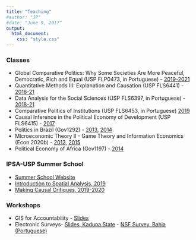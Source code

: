 ```yaml
---
title: "Teaching"
#author: "JP"
#date: "June 9, 2017"
output:
  html_document:
    css: "style.css"
---
```


### Classes
* Global Comparative Politics: Why Some Societies Are More Peaceful, Democratic, Rich and Equal
 (USP FLP0473, in Portuguese) - [2019-2021](https://uspdigital.usp.br/jupiterweb/obterDisciplina?sgldis=FLP0473&verdis=1)
* Quantitative Methods III: Explanation and Causation (USP FLS6441) - [2018-21](https://jonnyphillips.github.io/Methods_III/)
* Data Analysis for the Social Sciences (USP FLS6397, in Portuguese) - [2018-21](https://jonnyphillips.github.io/Ciencia_de_Dados/)
* Comparative Politics of Institutions (USP FLS6453, in Portuguese) [2019](https://uspdigital.usp.br/janus/componente/catalogoDisciplinasInicial.jsf?action=3&sgldis=FLS6453)
* Causal Inference in the Political Economy of Development (USP FLS6415) - [2017](https://jonnyphillips.github.io/FLS6415/)
* Politics in Brazil (Gov1292) - [2013](http://isites.harvard.edu/icb/icb.do?keyword=k95573), [2014](http://isites.harvard.edu/icb/icb.do?keyword=k103760) 
* Microeconomic Theory II - Game Theory and Information Economics (Econ 2020b) - [2013](http://isites.harvard.edu/icb/icb.do?keyword=k93465&pageid=icb.page568765), [2015](http://isites.harvard.edu/icb/icb.do?keyword=k105978)
* Political Economy of Africa (Gov1197) - [2014](http://isites.harvard.edu/icb/icb.do?keyword=k99580)

### IPSA-USP Summer School

- [Summer School Website](http://summerschool.fflch.usp.br/)
- [Introduction to Spatial Analysis, 2019](https://jonnyphillips.github.io/Intro_Spatial/)
- [Making Causal Critiques, 2019-2020](https://jonnyphillips.github.io/Causal_Critiques/)

### Workshops

* GIS for Accountability - [Slides](GIS_Slides.pdf)
* Electronic Surveys- [Slides, Kaduna State](Survey_KDBS.pdf) - [NSF Survey, Bahia (Portuguese)](Survey_Slides_Bahia.pdf)